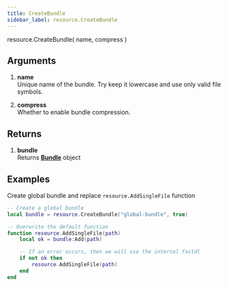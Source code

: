 ```yaml
---
title: CreateBundle
sidebar_label: resource.CreateBundle
---
```



<Function>
    <LinkType type="Bundle" link="bundle"/> resource.CreateBundle( <Type type="string"/> name, <Type type="boolean"/> compress )
</Function>

## Arguments
1.  **<Type type="string"/> name**<br/>
    Unique name of the bundle. Try keep it lowercase and use only valid file symbols.

2.  **<Type type="bool"/> compress**<br/>
    Whether to enable bundle compression.

## Returns
1.  **<LinkType type="Bundle" link="bundle"/> bundle**<br/>
    Returns [**Bundle**](bundle) object

## Examples
Create global bundle and replace `resource.AddSingleFile` function
```lua
-- Create a global bundle
local bundle = resource.CreateBundle("global-bundle", true)

-- Overwrite the default function
function resource.AddSingleFile(path)
    local ok = bundle:Add(path)

    -- If an error occurs, then we will use the internal fastdl
    if not ok then
        resource.AddSingleFile(path)
    end
end
```
